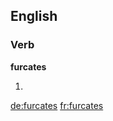 ==English==

===Verb===
'''furcates'''

# {{third-person singular of|furcate}}

[[de:furcates]]
[[fr:furcates]]